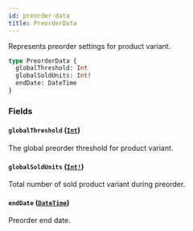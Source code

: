```yaml
---
id: preorder-data
title: PreorderData
---
```


Represents preorder settings for product variant.

```graphql
type PreorderData {
  globalThreshold: Int
  globalSoldUnits: Int!
  endDate: DateTime
}
```

### Fields

#### `globalThreshold` ([`Int`](../../../developer/api-reference/scalars/int))

The global preorder threshold for product variant.

#### `globalSoldUnits` ([`Int!`](../../../developer/api-reference/scalars/int))

Total number of sold product variant during preorder.

#### `endDate` ([`DateTime`](../../../developer/api-reference/scalars/date-time))

Preorder end date.

